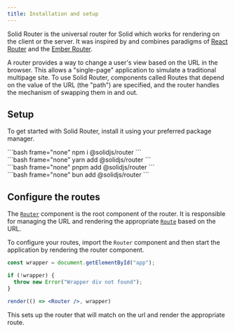 ```yaml
---
title: Installation and setup
---
```


Solid Router is the universal router for Solid which works for rendering on the client or the server.
It was inspired by and combines paradigms of [React Router](https://reactrouter.com/en/main) and the [Ember Router](https://guides.emberjs.com/release/routing/).

A router provides a way to change a user's view based on the URL in the browser.
This allows a "single-page" application to simulate a traditional multipage site.
To use Solid Router, components called Routes that depend on the value of the URL (the "path") are specified, and the router handles the mechanism of swapping them in and out.

## Setup

To get started with Solid Router, install it using your preferred package manager.

<TabsCodeBlocks>
<div id="npm">
```bash frame="none"
npm i @solidjs/router
```
</div>

<div id="yarn">
```bash frame="none"
yarn add @solidjs/router
```
</div>

<div id="pnpm">
```bash frame="none"
pnpm add @solidjs/router
```
</div>

<div id="bun">
```bash frame="none"
bun add @solidjs/router
```
</div>
</TabsCodeBlocks>

## Configure the routes

The [`Router`](/solid-router/reference/components/router) component is the root component of the router.
It is responsible for managing the URL and rendering the appropriate [`Route`](/solid-router/reference/components/route) based on the URL.

To configure your routes, import the `Router` component and then start the application by rendering the router component.

```jsx
const wrapper = document.getElementById("app");

if (!wrapper) {
  throw new Error("Wrapper div not found");
}

render(() => <Router />, wrapper)
```

This sets up the router that will match on the url and render the appropriate route.
